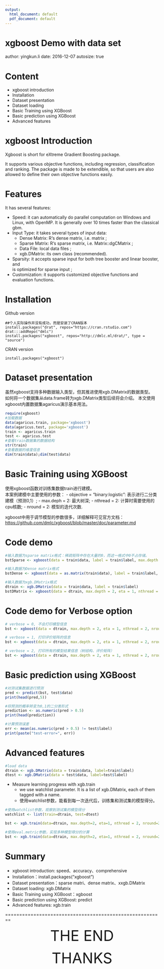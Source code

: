 ```yaml
---
output:
  html_document: default
  pdf_document: default
---
```

xgboost Demo with data set
========================================================
author: yingkun.li
date: 2016-12-07
autosize: true


Content
========================================================
- xgboost introduction
- Installation
- Dataset presentation
- Dataset loading
- Basic Training using XGBoost
- Basic prediction using XGBoost
- Advanced features


xgboost Introduction
========================================================
Xgboost is short for eXtreme Gradient Boosting package.  
  
It supports various objective functions, including regression, classification and   ranking. The package is made to be extendible, so that users are also allowed to   define their own objective functions easily.  



Features
========================================================
It has several features:    
  
- Speed: it can automatically do parallel computation on Windows and Linux, with OpenMP. It is generally over 10 times faster than the classical gbm.
- Input Type: it takes several types of input data:  
   + Dense Matrix: R‘s dense matrix, i.e. matrix ;  
   + Sparse Matrix: R‘s sparse matrix, i.e. Matrix::dgCMatrix ;  
   + Data File: local data files ;  
   + xgb.DMatrix: its own class (recommended).  
- Sparsity: it accepts sparse input for both tree booster and linear booster, and  
is optimized for sparse input ;
- Customization: it supports customized objective functions and evaluation functions.


Installation
========================================================
Github version
```{}
##个人实际操作并没有成功，而是安装了CRAN版本
install.packages("drat", repos="https://cran.rstudio.com")
drat:::addRepo("dmlc")
install.packages("xgboost", repos="http://dmlc.ml/drat/", type = "source")
```

CRAN version
```{}
install.packages("xgboost")
```

Dataset presentation
========================================================
虽然xgboost支持多种数据输入类型，但其推进使用xgb.DMatrix的数据类型。  
如何将一个数据集从data.frame转为xgb.DMatrix类型后续将会介绍。 
本文使用xgboost内置数据集agaricus演示基本用法。  
```r
require(xgboost)
#加载数据
data(agaricus.train, package='xgboost')
data(agaricus.test, package='xgboost')
train <- agaricus.train
test <- agaricus.test
#查看train数据集的数据结构
str(train)
#查看数据的维度信息
dim(train$data);dim(test$data)
```


Basic Training using XGBoost
========================================================
使用xgboost函数对训练集数据train进行建模。  
本案例建模中主要使用的参数：
   - objective = "binary:logistic": 表示进行二分类建模（预测0,1）;
   - max.deph = 2: 最大树深;
   - nthread = 2: 计算时需要使用的cpu核数;
   - nround = 2: 模型的迭代次数.
  
  
xgboost中用于调节模型的参数很多，详细解释可见官方文档：  
<https://github.com/dmlc/xgboost/blob/master/doc/parameter.md>

Code demo
========================================================
```r
#输入数据为sparse matrix格式：稀疏矩阵中存在大量的0，而这一格式中0不占存储。
bstSparse <- xgboost(data = train$data, label = train$label, max.depth = 2, eta = 1, nthread = 2, nround = 2, objective = "binary:logistic")
```

```r
#输入数据为Dense matrix格式
bstDense <- xgboost(data = as.matrix(train$data), label = train$label, max.depth = 2, eta = 1, nthread = 2, nround = 2, objective = "binary:logistic")
```

```r
#输入数据为xgb.DMatrix格式
dtrain <- xgb.DMatrix(data = train$data, label = train$label)
bstDMatrix <- xgboost(data = dtrain, max.depth = 2, eta = 1, nthread = 2, nround = 2, objective = "binary:logistic")
```

Code demo for Verbose option
========================================================

```r
# verbose = 0, 不会打印模型信息
bst <- xgboost(data = dtrain, max.depth = 2, eta = 1, nthread = 2, nround = 2, objective = "binary:logistic", verbose = 0)
```

```r
# verbose = 1, 打印评价矩阵的信息
bst <- xgboost(data = dtrain, max.depth = 2, eta = 1, nthread = 2, nround = 2, objective = "binary:logistic", verbose = 1)
```

```r
# verbose = 2, 打印所有的模型结果信息（树结构、评价矩阵）
bst <- xgboost(data = dtrain, max.depth = 2, eta = 1, nthread = 2, nround = 2, objective = "binary:logistic", verbose = 2)
```

Basic prediction using XGBoost
========================================================
```r
#对测试集数据进行预测
pred <- predict(bst, test$data)
print(head(pred,5))
```

```r
#将预测的概率转变为0,1的二分类形式
prediction <- as.numeric(pred > 0.5)
print(head(prediction))
```

```r
#计算预测误差
err <- mean(as.numeric(pred > 0.5) != test$label)
print(paste("test-error=", err))
```

Advanced features
========================================================
```r
#load data
dtrain <- xgb.DMatrix(data = train$data, label=train$label)
dtest <- xgb.DMatrix(data = test$data, label=test$label)
```

- Measure learning progress with xgb.train
   - we use watchlist parameter. It is a list of xgb.DMatrix, each of them tagged with a name.
   - 使用watchlist参数，能看到每一次迭代后，训练集和测试集的模型得分。
   
```r
#使用watchlist参数，观察到测试集的模型得分
watchlist <- list(train=dtrain, test=dtest)

bst <- xgb.train(data=dtrain, max.depth=2, eta=1, nthread = 2, nround=2, watchlist=watchlist, objective = "binary:logistic")
```

```r
#使用eval.metric参数，实现多种模型得分的计算
bst <- xgb.train(data=dtrain, max.depth=2, eta=1, nthread = 2, nround=2, watchlist=watchlist, eval.metric = "error", eval.metric = "logloss", objective = "binary:logistic")
```

Summary
========================================================
- xgboost introduction: speed、accuracy、comprehensive
- Installation：install.packages("xgboost")
- Dataset presentation：sparse matri、dense matrix、xxgb.DMatrix
- Dataset loading: xgb.DMatrix
- Basic Training using XGBoost：xgboost
- Basic prediction using XGBoost: predict
- Advanced features: xgb.train



========================================================
<div align=center>
<font size=36>THE END </font>
  
<font size=66>THANKS </font>

